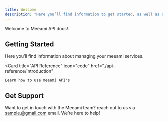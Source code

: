 ```yaml
---
title: Welcome
description: "Here you’ll find information to get started, as well as a sample API Reference."
---
```


Welcome to Meeami API docs!.

## Getting Started

Here you’ll find information about managing your meeami services.


  <Card
    title="API Reference"
    icon="code"
    href="./api-reference/introduction"
  >
    Learn how to use meeami API's
  </Card>


## Get Support

Want to get in touch with the Meeami team? reach out to us via sample.@gmail.com email. We’re here to help!
